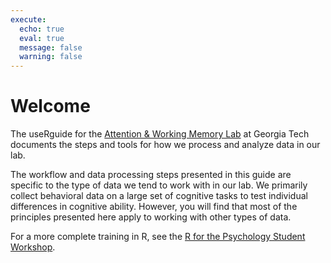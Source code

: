 ```yaml
---
execute:
  echo: true
  eval: true
  message: false
  warning: false
---
```


# Welcome {.unnumbered}

The useRguide for the [Attention & Working Memory Lab](https://englelab.gatech.edu) at Georgia Tech documents the steps and tools for how we process and analyze data in our lab.

The workflow and data processing steps presented in this guide are specific to the type of data we tend to work with in our lab. We primarily collect behavioral data on a large set of cognitive tasks to test individual differences in cognitive ability. However, you will find that most of the principles presented here apply to working with other types of data.

For a more complete training in R, see the [R for the Psychology Student Workshop](https://dr-jt.github.io/r-for-psychology-students/){target="_blank"}.
